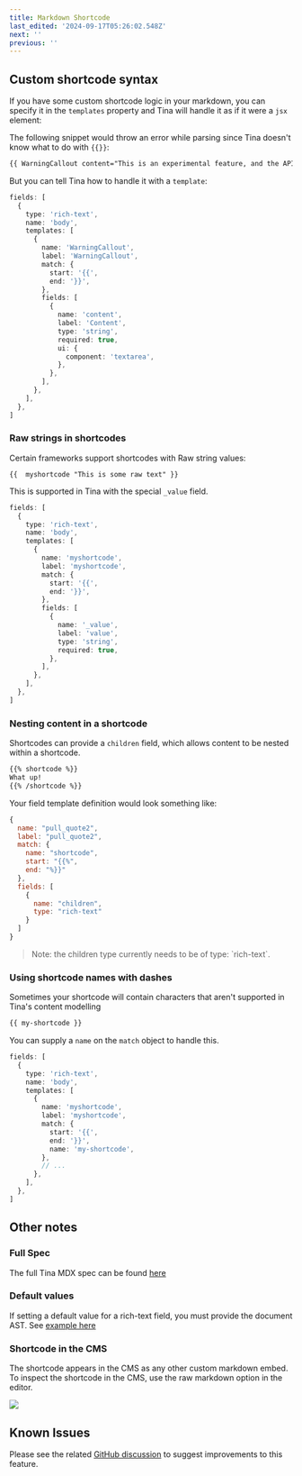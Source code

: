 ```yaml
---
title: Markdown Shortcode
last_edited: '2024-09-17T05:26:02.548Z'
next: ''
previous: ''
---
```


## Custom shortcode syntax

<WarningCallout body="This is an experimental feature, and the API is subject to change. Have any thoughts? Let us know in the chat, or through one of our community channels." />

If you have some custom shortcode logic in your markdown, you can specify it in the `templates` property and Tina will handle it as if it were a `jsx` element:

The following snippet would throw an error while parsing since Tina doesn't know what to do with `{{}}`:

```markdown
{{ WarningCallout content="This is an experimental feature, and the API is subject to change. Have any thoughts? Let us know in the chat, or through one of our [community channels](/community/)!" }}
```

But you can tell Tina how to handle it with a `template`:

```ts
fields: [
  {
    type: 'rich-text',
    name: 'body',
    templates: [
      {
        name: 'WarningCallout',
        label: 'WarningCallout',
        match: {
          start: '{{',
          end: '}}',
        },
        fields: [
          {
            name: 'content',
            label: 'Content',
            type: 'string',
            required: true,
            ui: {
              component: 'textarea',
            },
          },
        ],
      },
    ],
  },
]
```

### Raw strings in shortcodes

Certain frameworks support shortcodes with Raw string values:

```
{{  myshortcode "This is some raw text" }}
```

This is supported in Tina with the special `_value` field.

```ts
fields: [
  {
    type: 'rich-text',
    name: 'body',
    templates: [
      {
        name: 'myshortcode',
        label: 'myshortcode',
        match: {
          start: '{{',
          end: '}}',
        },
        fields: [
          {
            name: '_value',
            label: 'value',
            type: 'string',
            required: true,
          },
        ],
      },
    ],
  },
]
```

### Nesting content in a shortcode

Shortcodes can provide a `children` field, which allows content to be nested within a shortcode.

```md
{{% shortcode %}}
What up!
{{% /shortcode %}}
```

Your field template definition would look something like:

```javascript
{
  name: "pull_quote2",
  label: "pull_quote2",
  match: {
    name: "shortcode",
    start: "{{%",
    end: "%}}"
  },
  fields: [
    {
      name: "children",
      type: "rich-text"
    }
  ]
}
```

> Note: the children type currently needs to be of type: \`rich-text\`.

### Using shortcode names with dashes

Sometimes your shortcode will contain characters that aren't supported in Tina's content modelling

```md
{{ my-shortcode }}
```

You can supply a `name` on the `match` object to handle this.

```ts
fields: [
  {
    type: 'rich-text',
    name: 'body',
    templates: [
      {
        name: 'myshortcode',
        label: 'myshortcode',
        match: {
          start: '{{',
          end: '}}',
          name: 'my-shortcode',
        },
        // ...
      },
    ],
  },
]
```

## Other notes

### Full Spec

The full Tina MDX spec can be found [here](https://github.com/tinacms/tinacms/blob/main/packages/%40tinacms/mdx/spec.md "TinaCMS MDX Spec")

### Default values

If setting a default value for a rich-text field, you must provide the document AST. See [example here](/docs/schema/#default-value-for-rich-text)

### Shortcode in the CMS

The shortcode appears in the CMS as any other custom markdown embed. To inspect the shortcode in the CMS, use the raw markdown option in the editor.

![](https://res.cloudinary.com/forestry-demo/image/upload/v1726549409/tina-io/docs/2024-09-17_15-01-58_lqfbf9.png)

## Known Issues

Please see the related [GitHub discussion](https://github.com/tinacms/tinacms/discussions/4794) to suggest improvements to this feature.
